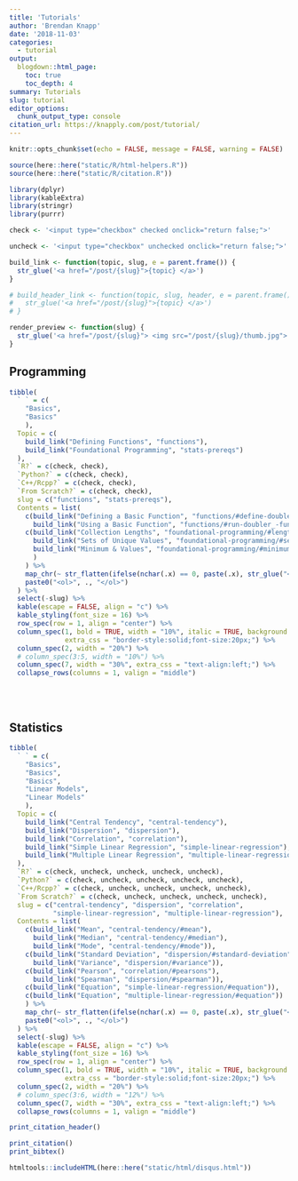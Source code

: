 ```yaml
---
title: 'Tutorials'
author: 'Brendan Knapp'
date: '2018-11-03'
categories:
  - tutorial
output:
  blogdown::html_page:
    toc: true
    toc_depth: 4
summary: Tutorials
slug: tutorial
editor_options:
  chunk_output_type: console
citation_url: https://knapply.com/post/tutorial/
---
```


```r
knitr::opts_chunk$set(echo = FALSE, message = FALSE, warning = FALSE)

source(here::here("static/R/html-helpers.R"))
source(here::here("static/R/citation.R"))
```

```r
library(dplyr)
library(kableExtra)
library(stringr)
library(purrr)
```


```r
check <- '<input type="checkbox" checked onclick="return false;">'

uncheck <- '<input type="checkbox" unchecked onclick="return false;">'

build_link <- function(topic, slug, e = parent.frame()) {
  str_glue('<a href="/post/{slug}">{topic} </a>')
}

# build_header_link <- function(topic, slug, header, e = parent.frame()) {
#   str_glue('<a href="/post/{slug}">{topic} </a>')
# }

render_preview <- function(slug) {
  str_glue('<a href="/post/{slug}"> <img src="/post/{slug}/thumb.jpg"> </a>')
}
```


## Programming

<div class='toc-table'>

```r
tibble(
  ` ` = c(
    "Basics",
    "Basics"
    ),
  Topic = c(
    build_link("Defining Functions", "functions"), 
    build_link("Foundational Programming", "stats-prereqs")
  ),
  `R?` = c(check, check),
  `Python?` = c(check, check),
  `C++/Rcpp?` = c(check, check),
  `From Scratch?` = c(check, check),
  slug = c("functions", "stats-prereqs"),
  Contents = list(
    c(build_link("Defining a Basic Function", "functions/#define-doubler_-function"),
      build_link("Using a Basic Function", "functions/#run-doubler_-function")),
    c(build_link("Collection Lengths", "foundational-programming/#length"),
      build_link("Sets of Unique Values", "foundational-programming/#sets-of-unique-values"),
      build_link("Minimum & Values", "foundational-programming/#minimum-and-maximum-values")
      )
    ) %>% 
    map_chr(~ str_flatten(ifelse(nchar(.x) == 0, paste(.x), str_glue("<left><li>{.x}</li></left>")))) %>% 
    paste0("<ol>", ., "</ol>")
  ) %>% 
  select(-slug) %>%
  kable(escape = FALSE, align = "c") %>% 
  kable_styling(font_size = 16) %>% 
  row_spec(row = 1, align = "center") %>% 
  column_spec(1, bold = TRUE, width = "10%", italic = TRUE, background = "#dee0e2",
              extra_css = "border-style:solid;font-size:20px;") %>% 
  column_spec(2, width = "20%") %>%
  # column_spec(3:5, width = "10%") %>%
  column_spec(7, width = "30%", extra_css = "text-align:left;") %>%
  collapse_rows(columns = 1, valign = "middle")
```

</div>

<br><br>

## Statistics

<div class='toc-table'>

```r
tibble(
  ` ` = c(
    "Basics",
    "Basics",
    "Basics",
    "Linear Models",
    "Linear Models"
    ),
  Topic = c(
    build_link("Central Tendency", "central-tendency"),
    build_link("Dispersion", "dispersion"),
    build_link("Correlation", "correlation"),
    build_link("Simple Linear Regression", "simple-linear-regression"),
    build_link("Multiple Linear Regression", "multiple-linear-regression")
  ),
  `R?` = c(check, uncheck, uncheck, uncheck, uncheck),
  `Python?` = c(check, uncheck, uncheck, uncheck, uncheck),
  `C++/Rcpp?` = c(check, uncheck, uncheck, uncheck, uncheck),
  `From Scratch?` = c(check, uncheck, uncheck, uncheck, uncheck),
  slug = c("central-tendency", "dispersion", "correlation",
           "simple-linear-regression", "multiple-linear-regression"),
  Contents = list(
    c(build_link("Mean", "central-tendency/#mean"),
      build_link("Median", "central-tendency/#median"),
      build_link("Mode", "central-tendency/#mode")),
    c(build_link("Standard Deviation", "dispersion/#standard-deviation"),
      build_link("Variance", "dispersion/#variance")),
    c(build_link("Pearson", "correlation/#pearsons"),
      build_link("Spearman", "dispersion/#spearman")),
    c(build_link("Equation", "simple-linear-regression/#equation")),
    c(build_link("Equation", "multiple-linear-regression/#equation"))
    ) %>% 
    map_chr(~ str_flatten(ifelse(nchar(.x) == 0, paste(.x), str_glue("<left><li>{.x}</li></left>")))) %>% 
    paste0("<ol>", ., "</ol>")
  ) %>% 
  select(-slug) %>%
  kable(escape = FALSE, align = "c") %>% 
  kable_styling(font_size = 16) %>% 
  row_spec(row = 1, align = "center") %>% 
  column_spec(1, bold = TRUE, width = "10%", italic = TRUE, background = "#dee0e2",
              extra_css = "border-style:solid;font-size:20px;") %>% 
  column_spec(2, width = "20%") %>%
  # column_spec(3:6, width = "12%") %>%
  column_spec(7, width = "30%", extra_css = "text-align:left;") %>%
  collapse_rows(columns = 1, valign = "middle")
```

</div>


```r
print_citation_header()
```

```r
print_citation()
print_bibtex()
```



```r
htmltools::includeHTML(here::here("static/html/disqus.html"))
```



<!-- <section id="comments"> -->
<!--   <div id="disqus_thread">Disqus comments not available by default when the website is previewed locally.</div> -->
<!-- <script type="application/javascript"> -->
<!--     var disqus_config = function () { -->
<!--     }; -->
<!--     (function() { -->
<!--         if (["localhost", "127.0.0.1"].indexOf(window.location.hostname) != -1) { -->
<!--             document.getElementById('disqus_thread').innerHTML = 'Disqus comments not available by default when the website is previewed locally.'; -->
<!--             return; -->
<!--         } -->
<!--         var d = document, s = d.createElement('script'); s.async = true; -->
<!--         s.src = '//' + "knapply" + '.disqus.com/embed.js'; -->
<!--         s.setAttribute('data-timestamp', +new Date()); -->
<!--         (d.head || d.body).appendChild(s); -->
<!--     })(); -->
<!-- </script> -->
<!-- <noscript>Please enable JavaScript to view the <a href="https://disqus.com/?ref_noscript">comments powered by Disqus.</a></noscript> -->
<!-- <a href="https://disqus.com" class="dsq-brlink">comments powered by <span class="logo-disqus">Disqus</span></a> -->
<!-- </section> -->

